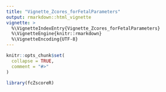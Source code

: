 ```yaml
---
title: "Vignette_Zcores_forFetalParameters"
output: rmarkdown::html_vignette
vignette: >
  %\VignetteIndexEntry{Vignette_Zcores_forFetalParameters}
  %\VignetteEngine{knitr::rmarkdown}
  %\VignetteEncoding{UTF-8}
---
```


```r
knitr::opts_chunk$set(
  collapse = TRUE,
  comment = "#>"
)
```

```r
library(fcZscoreR)
```
